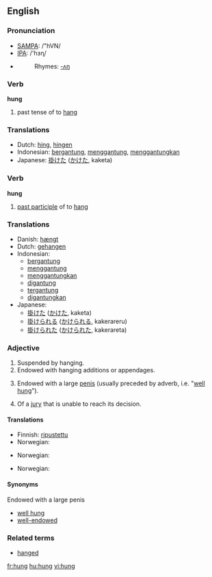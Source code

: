 ==English==

===Pronunciation===
*[[w:SAMPA|SAMPA]]: /"hVN/
*[[w:IPA|IPA]]: /'hɜɳ/
*{{audio|en-us-hung.ogg|Audio (US)}}
*:Rhymes: [[Rhymes:English:-ʌŋ|-ʌŋ]]

===Verb===
'''hung'''

# past tense of to [[hang]]

===Translations===
{{rfc-level|Translations at L3+ (AutoFormat would have corrected level of Translations)}}
*Dutch: [[hing]], [[hingen]]
*Indonesian: [[gantung|bergantung]], [[gantung|menggantung]], [[gantung|menggantungkan]]
*Japanese: [[掛けた]] ([[かけた]], kaketa)

===Verb===
'''hung'''

# [[past participle]] of to [[hang]]

===Translations===
*Danish: [[hængt]]
*Dutch: [[gehangen]]
*Indonesian:
** [[gantung|bergantung]]
** [[gantung|menggantung]]
** [[gantung|menggantungkan]]
** [[gantung|digantung]]
** [[gantung|tergantung]]
** [[gantung|digantungkan]]
*Japanese:
** [[掛けた]] ([[かけた]], kaketa)
** [[掛けられる]] ([[かけられる]], kakerareru)
** [[掛けられた]] ([[かけられた]], kakerareta)

===Adjective===
{{en-adj}}

# Suspended by hanging.
# Endowed with hanging additions or appendages.
# {{colloquial}} Endowed with a large [[penis]] (usually preceded by adverb, i.e. "[[well hung]]").
# {{law}} Of a [[jury]] that is unable to reach its decision.

====Translations====
{{trans-top|suspended by hanging}}
*Finnish: [[ripustettu]]
*Norwegian: {{t-|no|opphengt}}
{{trans-mid}}
{{trans-bottom}}

{{trans-top|endowed with hanging additions or appendages}}
*Norwegian: {{t-|no|behengt}}
{{trans-mid}}
{{trans-bottom}}

{{trans-top|endowed with a large penis}}
*Norwegian: {{t-|no|velutstyrt}}
{{trans-mid}}
{{trans-bottom}}

{{trans-top|of a jury that is unable to reach its decision}}
{{trans-mid}}
{{trans-bottom}}

====Synonyms====
;Endowed with a large penis
*[[well hung]]
*[[well-endowed]]

===Related terms===
*[[hanged]]

[[fr:hung]]
[[hu:hung]]
[[vi:hung]]
